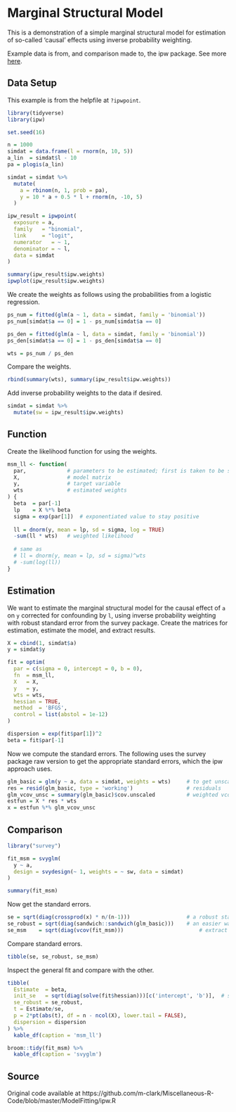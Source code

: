 # Marginal Structural Model

This is a demonstration of a simple marginal structural model for estimation of so-called 'causal' effects using inverse probability weighting.

Example data is from, and comparison made to, the <span class="pack" style = "">ipw</span> package.  See more [here](https://www.jstatsoft.org/article/view/v043i13/v43i13.pdf).


## Data Setup

This example is from the helpfile at `?ipwpoint`.

```r
library(tidyverse)
library(ipw)

set.seed(16)

n = 1000
simdat = data.frame(l = rnorm(n, 10, 5))
a_lin  = simdat$l - 10
pa = plogis(a_lin)

simdat = simdat %>% 
  mutate(
    a = rbinom(n, 1, prob = pa),
    y = 10 * a + 0.5 * l + rnorm(n, -10, 5)
  )

ipw_result = ipwpoint(
  exposure = a,
  family   = "binomial",
  link     = "logit",
  numerator   = ~ 1,
  denominator = ~ l,
  data = simdat
)

summary(ipw_result$ipw.weights)
ipwplot(ipw_result$ipw.weights)
```




We create the weights as follows using the probabilities from a logistic regression.

```r
ps_num = fitted(glm(a ~ 1, data = simdat, family = 'binomial'))
ps_num[simdat$a == 0] = 1 - ps_num[simdat$a == 0]

ps_den = fitted(glm(a ~ l, data = simdat, family = 'binomial'))
ps_den[simdat$a == 0] = 1 - ps_den[simdat$a == 0]

wts = ps_num / ps_den
```

Compare the weights.

```r
rbind(summary(wts), summary(ipw_result$ipw.weights))
```


Add inverse probability weights to the data if desired.

```r
simdat = simdat %>% 
  mutate(sw = ipw_result$ipw.weights)
```


## Function

Create the likelihood function for using the weights.

```r
msm_ll <- function(
  par,             # parameters to be estimated; first is taken to be sigma
  X,               # model matrix
  y,               # target variable
  wts              # estimated weights
) {
  beta  = par[-1]
  lp    = X %*% beta
  sigma = exp(par[1])  # exponentiated value to stay positive
  
  ll = dnorm(y, mean = lp, sd = sigma, log = TRUE)  
  -sum(ll * wts)   # weighted likelihood
  
  # same as
  # ll = dnorm(y, mean = lp, sd = sigma)^wts
  # -sum(log(ll))
}
```


## Estimation

We want to estimate the marginal structural model for the causal effect of `a` on `y` corrected for confounding by `l`, using inverse probability weighting with robust standard error from the <span class="pack" style = "">survey</span> package.  Create the matrices for estimation, estimate the model, and extract results.

```r
X = cbind(1, simdat$a)
y = simdat$y

fit = optim(
  par = c(sigma = 0, intercept = 0, b = 0),
  fn  = msm_ll,
  X   = X,
  y   = y,
  wts = wts,
  hessian = TRUE,
  method  = 'BFGS',
  control = list(abstol = 1e-12)
)

dispersion = exp(fit$par[1])^2
beta = fit$par[-1]
```

Now we compute the standard errors. The following uses the <span class="pack" style = "">survey</span> package raw version to get the appropriate standard errors, which the <span class="pack" style = "">ipw</span> approach uses.


```r
glm_basic = glm(y ~ a, data = simdat, weights = wts)     # to get unscaled cov
res = resid(glm_basic, type = 'working')                 # residuals
glm_vcov_unsc = summary(glm_basic)$cov.unscaled          # weighted vcov unscaled by dispersion solve(crossprod(qr(X)))
estfun = X * res * wts                  
x = estfun %*% glm_vcov_unsc 
```


## Comparison

```r
library("survey")

fit_msm = svyglm(
  y ~ a,
  design = svydesign(~ 1, weights = ~ sw, data = simdat)
)

summary(fit_msm)
```

Now  get the standard errors.

```r
se = sqrt(diag(crossprod(x) * n/(n-1)))                  # a robust standard error
se_robust = sqrt(diag(sandwich::sandwich(glm_basic)))    # an easier way to get it
se_msm    = sqrt(diag(vcov(fit_msm)))                        # extract from msm model
```

Compare standard errors.

```r
tibble(se, se_robust, se_msm)
```

Inspect the general fit and compare with the other.

```r
tibble(
  Estimate  = beta,
  init_se   = sqrt(diag(solve(fit$hessian)))[c('intercept', 'b')],  # same as scaled se from glm_basic
  se_robust = se_robust,
  t = Estimate/se,
  p = 2*pt(abs(t), df = n - ncol(X), lower.tail = FALSE),  
  dispersion = dispersion             
) %>% 
  kable_df(caption = 'msm_ll')

broom::tidy(fit_msm) %>% 
  kable_df(caption = 'svyglm')
```


## Source

Original code available at https://github.com/m-clark/Miscellaneous-R-Code/blob/master/ModelFitting/ipw.R
